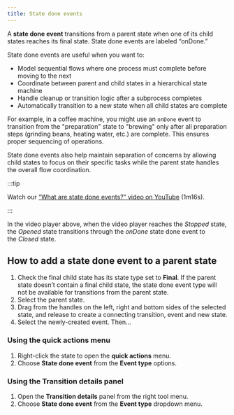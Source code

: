 ```yaml
---
title: State done events
---
```


A **state done event** transitions from a parent state when one of its child states reaches its final state. State done events are labeled “onDone.”

State done events are useful when you want to:

- Model sequential flows where one process must complete before moving to the next
- Coordinate between parent and child states in a hierarchical state machine
- Handle cleanup or transition logic after a subprocess completes
- Automatically transition to a new state when all child states are complete

For example, in a coffee machine, you might use an `onDone` event to transition from the "preparation" state to "brewing" only after all preparation steps (grinding beans, heating water, etc.) are complete. This ensures proper sequencing of operations.

State done events also help maintain separation of concerns by allowing child states to focus on their specific tasks while the parent state handles the overall flow coordination.

:::tip

Watch our [“What are state done events?” video on YouTube](https://www.youtube.com/watch?v=3laC3gWBLnM&list=PLvWgkXBB3dd4I_l-djWVU2UGPyBgKfnTQ&index=11) (1m16s).

:::

In the video player above, when the video player reaches the *Stopped* state, the *Opened* state transitions through the *onDone* state done event to the *Closed* state.

## How to add a state done event to a parent state

1. Check the final child state has its state type set to **Final**. If the parent state doesn’t contain a final child state, the state done event type will not be available for transitions from the parent state.
2. Select the parent state.
3. Drag from the handles on the left, right and bottom sides of the selected state, and release to create a connecting transition, event and new state.
4. Select the newly-created event. Then…

### Using the **quick actions** menu

1. Right-click the state to open the **quick actions** menu.
2. Choose **State done event** from the **Event type** options.

### Using the **Transition details** panel

1. Open the **Transition details** panel from the right tool menu.
2. Choose **State done event** from the **Event type** dropdown menu.
